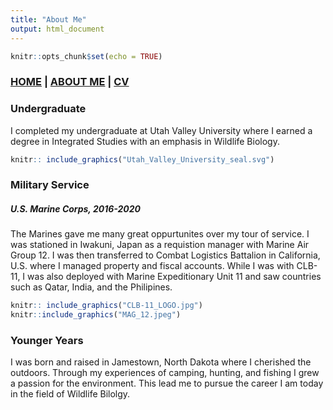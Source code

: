 ```yaml
---
title: "About Me"
output: html_document
---
```


```r
knitr::opts_chunk$set(echo = TRUE)
```

### [HOME](https://chandlerhaut.github.io/) | [ABOUT ME](https://chandlerhaut.github.io/about_me/) | [CV](https://chandlerhaut.github.io/about_me/CV.pdf)

### **Undergraduate**

I completed my undergraduate at Utah Valley University where I earned a degree in Integrated Studies with an emphasis in Wildlife Biology. 
```r
knitr:: include_graphics("Utah_Valley_University_seal.svg")
```

### **Military Service**
##### **U.S. Marine Corps, 2016-2020**

The Marines gave me many great oppurtunites over my tour of service. I was stationed in Iwakuni, Japan as a requistion manager with Marine Air Group 12. I was then transferred to Combat Logistics Battalion in California, U.S. where I managed property and fiscal accounts. While I was with CLB-11, I was also deployed with Marine Expeditionary Unit 11 and saw countries such as Qatar, India, and the Philipines. 

```r
knitr:: include_graphics("CLB-11_LOGO.jpg")
knitr::include_graphics("MAG_12.jpeg")
```


### **Younger Years**

I was born and raised in Jamestown, North Dakota where I cherished the outdoors. Through my experiences of camping, hunting, and fishing I grew a passion for the environment. This lead me to pursue the career I am today in the field of Wildlife Bilolgy. 